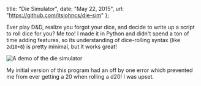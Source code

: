   title: "Die Simulator",
  date: "May 22, 2015",
  url: "https://github.com/itsjohncs/die-sim"
};

Ever play D&D, realize you forgot your dice, and decide to write up a script to roll dice for you? Me too! I made it in Python and didn't spend a ton of time adding features, so its understanding of dice-rolling syntax (like `2d10+8`) is pretty minimal, but it works great!

<Image
  src="https://raw.githubusercontent.com/itsjohncs/die-sim/master/demo.gif"
  alt="A demo of the die simulator"
  width={500}
  height={300}
/>

My initial version of this program had an off by one error which prevented me from ever getting a 20 when rolling a d20! I was upset.
